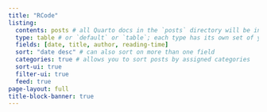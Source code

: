 ```yaml
---
title: "RCode"
listing: 
  contents: posts # all Quarto docs in the `posts` directory will be included on your listing page
  type: table # or `default` or `table`; each type has its own set of yaml options to include
  fields: [date, title, author, reading-time]
  sort: "date desc" # can also sort on more than one field
  categories: true # allows you to sort posts by assigned categories
  sort-ui: true
  filter-ui: true
  feed: true
page-layout: full
title-block-banner: true
---
```

